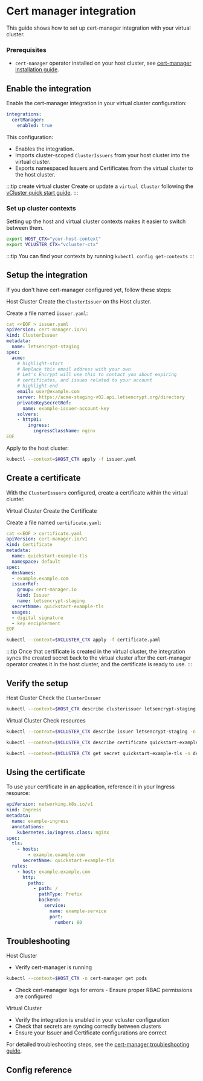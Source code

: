 


<ProAdmonition />

# Cert manager integration

This guide shows how to set up cert-manager integration with your virtual cluster.

### Prerequisites

<BasePrerequisites />

- `cert-manager` operator installed on your host cluster, see [cert-manager installation
  guide](https://cert-manager.io).

## Enable the integration

<!-- TODO:(piotr1215) add link to cert-manager integration when available -->

Enable the cert-manager integration in your virtual cluster configuration:

```yaml title="Enable cert-manager integration"
integrations:
  certManager:
    enabled: true
```

This configuration:

- Enables the integration.
- Imports cluster-scoped `ClusterIssuers` from your host cluster into the virtual
  cluster.
- Exports namespaced Issuers and Certificates from the virtual cluster to the
  host cluster.

:::tip create virtual cluster
Create or update a `virtual Cluster` following the [vCluster quick start
guide](/vcluster/#deploy-vcluster).
:::

### Set up cluster contexts

Setting up the host and virtual cluster contexts makes it easier to switch
between them.

```bash
export HOST_CTX="your-host-context"
export VCLUSTER_CTX="vcluster-ctx"
```

:::tip
You can find your contexts by running `kubectl config get-contexts`
:::

## Setup the integration

If you don't have cert-manager configured yet, follow these steps:

<Flow id="cert-manager-integration">
<Step>

<Highlight color="green">Host Cluster</Highlight> Create the `ClusterIssuer` on ths Host cluster.

Create a file named `issuer.yaml`:

```yaml title="Create ClusterIssuer"
cat <<EOF > issuer.yaml
apiVersion: cert-manager.io/v1
kind: ClusterIssuer
metadata:
  name: letsencrypt-staging
spec:
  acme:
    # highlight-start
    # Replace this email address with your own
    # Let's Encrypt will use this to contact you about expiring
    # certificates, and issues related to your account
    # highlight-end
    email: user@example.com
    server: https://acme-staging-v02.api.letsencrypt.org/directory
    privateKeySecretRef:
      name: example-issuer-account-key
    solvers:
    - http01:
        ingress:
          ingressClassName: nginx
EOF
```

Apply to the host cluster:

```bash title="Apply ClusterIssuer to host cluster"
kubectl --context=$HOST_CTX apply -f issuer.yaml
```

</Step>

## Create a certificate

With the `ClusterIssuers` configured, create a certificate within the virtual cluster.

<Step>

<Highlight color="green">Virtual Cluster</Highlight> Create the Certificate

Create a file named `certificate.yaml`:

```yaml title="Create Certificate"
cat <<EOF > certificate.yaml
apiVersion: cert-manager.io/v1
kind: Certificate
metadata:
  name: quickstart-example-tls
  namespace: default
spec:
  dnsNames:
  - example.example.com
  issuerRef:
    group: cert-manager.io
    kind: Issuer
    name: letsencrypt-staging
  secretName: quickstart-example-tls
  usages:
  - digital signature
  - key encipherment
EOF
```

```bash title="Apply Certificate in virtual cluster"
kubectl --context=$VCLUSTER_CTX apply -f certificate.yaml
```

:::tip
Once that certificate is created in the virtual cluster, the integration syncs the created secret back to the virtual cluster after the cert-manager operator creates it in the host cluster, and the certificate is ready to use.
:::

</Step>

## Verify the setup

<Step>

<Highlight>Host Cluster</Highlight> Check the `ClusterIssuer`

```bash title="Check ClusterIssuer in host cluster"
kubectl --context=$HOST_CTX describe clusterissuer letsencrypt-staging
```

</Step>
<Step>

<Highlight color="green">Virtual Cluster</Highlight> Check resources

```bash title="Check Issuer and Certificate in virtual cluster"
kubectl --context=$VCLUSTER_CTX describe issuer letsencrypt-staging -n default

kubectl --context=$VCLUSTER_CTX describe certificate quickstart-example-tls -n default

kubectl --context=$VCLUSTER_CTX get secret quickstart-example-tls -n default
```

</Step>
</Flow>

## Using the certificate

To use your certificate in an application, reference it in your Ingress resource:

```yaml title="ingress.yaml"
apiVersion: networking.k8s.io/v1
kind: Ingress
metadata:
  name: example-ingress
  annotations:
    kubernetes.io/ingress.class: nginx
spec:
  tls:
    - hosts:
        - example.example.com
      secretName: quickstart-example-tls
  rules:
    - host: example.example.com
      http:
        paths:
          - path: /
            pathType: Prefix
            backend:
              service:
                name: example-service
                port:
                  number: 80
```

## Troubleshooting

<Highlight>Host Cluster</Highlight>
- Verify cert-manager is running

```bash title="Verify Cert Manager Installation
kubectl --context=$HOST_CTX -n cert-manager get pods
```
- Check cert-manager logs for errors - Ensure proper RBAC permissions are configured

<Highlight color="green">Virtual Cluster</Highlight>
- Verify the integration is enabled in your vcluster configuration
- Check that secrets are syncing correctly between clusters
- Ensure your Issuer and Certificate configurations are correct

For detailed troubleshooting steps, see the [cert-manager troubleshooting guide](https://cert-manager.io/docs/troubleshooting/).

## Config reference

<CertManagerPartial />

